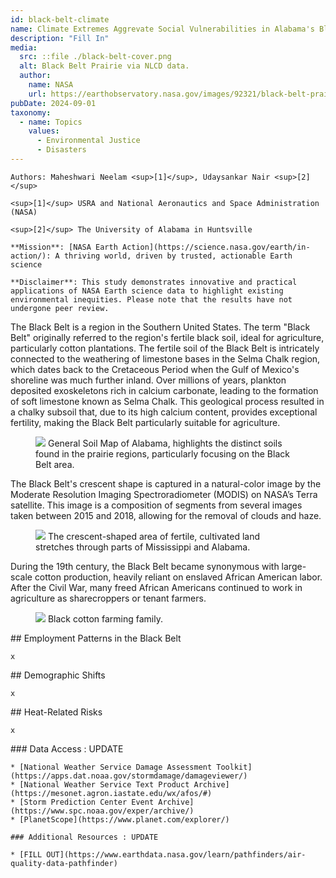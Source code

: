 ```yaml
---
id: black-belt-climate
name: Climate Extremes Aggrevate Social Vulnerabilities in Alabama's Black Belt
description: "Fill In"
media:
  src: ::file ./black-belt-cover.png
  alt: Black Belt Prairie via NLCD data.
  author:
    name: NASA
    url: https://earthobservatory.nasa.gov/images/92321/black-belt-prairie
pubDate: 2024-09-01
taxonomy:
  - name: Topics
    values:
      - Environmental Justice
      - Disasters
---
```


<Block> 
  <Prose>

    Authors: Maheshwari Neelam <sup>[1]</sup>, Udaysankar Nair <sup>[2]</sup>

    <sup>[1]</sup> USRA and National Aeronautics and Space Administration (NASA)
    
    <sup>[2]</sup> The University of Alabama in Huntsville

    **Mission**: [NASA Earth Action](https://science.nasa.gov/earth/in-action/): A thriving world, driven by trusted, actionable Earth science

    **Disclaimer**: This study demonstrates innovative and practical applications of NASA Earth science data to highlight existing environmental inequities. Please note that the results have not undergone peer review.
  </Prose>
</Block>

<Block>
  <Prose>
    The Black Belt is a region in the Southern United States. The term "Black Belt" originally referred to the region's fertile black soil, ideal for agriculture, particularly cotton plantations. The fertile soil of the Black Belt is intricately connected to the weathering of limestone bases in the Selma Chalk region, which dates back to the Cretaceous Period when the Gulf of Mexico's shoreline was much further inland. Over millions of years, plankton deposited exoskeletons rich in calcium carbonate, leading to the formation of soft limestone known as Selma Chalk. This geological process resulted in a chalky subsoil that, due to its high calcium content, provides exceptional fertility, making the Black Belt particularly suitable for agriculture.
  </Prose>
  <Figure>
      <Image
      src={new URL('./soilmap_Alabama.png', import.meta.url).href}
    />
    <Caption attrAuthor='Data.gov' attrUrl='https://hdl.loc.gov/loc.gmd/g3971j.ct010657'>
      General Soil Map of Alabama, highlights the distinct soils found in the prairie regions, particularly focusing on the Black Belt area. 
    </Caption>
  </Figure>
</Block>

<Block>
  <Prose>
    The Black Belt's crescent shape is captured in a natural-color image by the Moderate Resolution Imaging Spectroradiometer (MODIS) on NASA’s Terra satellite. This image is a composition of segments from several images taken between 2015 and 2018, allowing for the removal of clouds and haze.  
  </Prose>
  <Figure>
      <Image
      src={new URL('./blackbelt_tmo_2015-2018_lrg.jpg', import.meta.url).href}
    />
    <Caption attrAuthor='Data.gov' attrUrl='https://earthobservatory.nasa.gov/images/92321/black-belt-prairie?src=ve'>
      The crescent-shaped area of fertile, cultivated land stretches through parts of Mississippi and Alabama. 
    </Caption>
  </Figure>
</Block>

<Block>
  <Prose>
    During the 19th century, the Black Belt became synonymous with large-scale cotton production, heavily reliant on enslaved African American labor. After the Civil War, many freed African Americans continued to work in agriculture as sharecroppers or tenant farmers.
  </Prose>
  <Figure>
      <Image
      src={new URL('./Black_cotton_farming_family.jpg', import.meta.url).href}
    />
    <Caption attrAuthor='Data.gov' attrUrl='http://kaufmann-mercantile.com/images/organic-cotton-farming.jpg'>
      Black cotton farming family. 
    </Caption>
  </Figure>
</Block>

<Block>
  <Prose>
    ## Employment Patterns in the Black Belt
    
    x
  </Prose>
</Block>

<Block>
  <Prose>
    ## Demographic Shifts
    
    x
  </Prose>
</Block>


<Block>
  <Prose>
    ## Heat-Related Risks
    
    x
  </Prose>
</Block>

<Block>
  <Prose>
    ### Data Access : UPDATE 

    * [National Weather Service Damage Assessment Toolkit](https://apps.dat.noaa.gov/stormdamage/damageviewer/)
    * [National Weather Service Text Product Archive](https://mesonet.agron.iastate.edu/wx/afos/#)
    * [Storm Prediction Center Event Archive](https://www.spc.noaa.gov/exper/archive/)
    * [PlanetScope](https://www.planet.com/explorer/)

    ### Additional Resources : UPDATE

    * [FILL OUT](https://www.earthdata.nasa.gov/learn/pathfinders/air-quality-data-pathfinder)

  </Prose>
</Block>